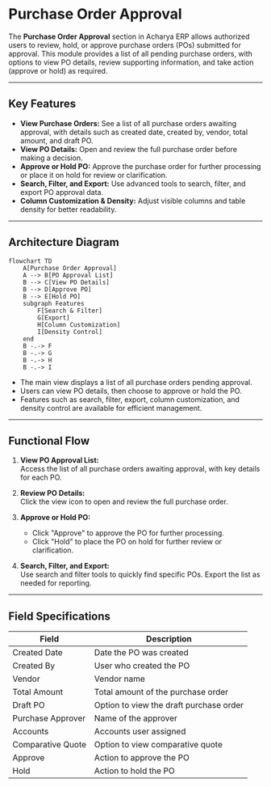 # Purchase Order Approval

The **Purchase Order Approval** section in Acharya ERP allows authorized users to review, hold, or approve purchase orders (POs) submitted for approval. This module provides a list of all pending purchase orders, with options to view PO details, review supporting information, and take action (approve or hold) as required.

---

## Key Features

- **View Purchase Orders:** See a list of all purchase orders awaiting approval, with details such as created date, created by, vendor, total amount, and draft PO.
- **View PO Details:** Open and review the full purchase order before making a decision.
- **Approve or Hold PO:** Approve the purchase order for further processing or place it on hold for review or clarification.
- **Search, Filter, and Export:** Use advanced tools to search, filter, and export PO approval data.
- **Column Customization & Density:** Adjust visible columns and table density for better readability.

---

## Architecture Diagram

```mermaid
flowchart TD
    A[Purchase Order Approval]
    A --> B[PO Approval List]
    B --> C[View PO Details]
    B --> D[Approve PO]
    B --> E[Hold PO]
    subgraph Features
        F[Search & Filter]
        G[Export]
        H[Column Customization]
        I[Density Control]
    end
    B -.-> F
    B -.-> G
    B -.-> H
    B -.-> I
```

- The main view displays a list of all purchase orders pending approval.
- Users can view PO details, then choose to approve or hold the PO.
- Features such as search, filter, export, column customization, and density control are available for efficient management.

---

## Functional Flow

1. **View PO Approval List:**  
   Access the list of all purchase orders awaiting approval, with key details for each PO.

2. **Review PO Details:**  
   Click the view icon to open and review the full purchase order.

3. **Approve or Hold PO:**

   - Click "Approve" to approve the PO for further processing.
   - Click "Hold" to place the PO on hold for further review or clarification.

4. **Search, Filter, and Export:**  
   Use search and filter tools to quickly find specific POs. Export the list as needed for reporting.

---

## Field Specifications

| Field             | Description                             |
| ----------------- | --------------------------------------- |
| Created Date      | Date the PO was created                 |
| Created By        | User who created the PO                 |
| Vendor            | Vendor name                             |
| Total Amount      | Total amount of the purchase order      |
| Draft PO          | Option to view the draft purchase order |
| Purchase Approver | Name of the approver                    |
| Accounts          | Accounts user assigned                  |
| Comparative Quote | Option to view comparative quote        |
| Approve           | Action to approve the PO                |
| Hold              | Action to hold the PO                   |
